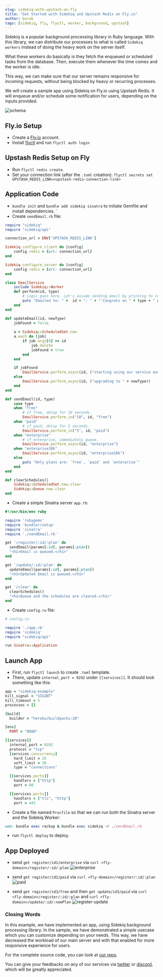 ```yaml
---
slug: sidekiq-with-upstash-on-fly
title: "Get Started with Sidekiq and Upstash Redis on Fly.io"
author: burak
tags: [sidekiq, fly, flyctl, worker, background, upstash]
---
```


Sidekiq is a popular background processing library in Ruby language. With this library, we can distribute our processes to what is called `Sidekiq workers` instead of doing the heavy work on the server itself.

What these workers do basically is they fetch the enqueued or scheduled tasks from the database. Then, execute them whenever the time comes and the worker is idle.

This way, we can make sure that our server remains responsive for incoming requests, without being blocked by heavy or recurring processes.

We will create a sample app using Sidekiq on Fly.io using Upstash Redis. It will enqueue and/or schedule some notification for users, depending on the inputs provided.

![schema](/blog/sidekiq-fly/sidekiq.png)


## Fly.io Setup
- Create a [Fly.io](https://fly.io/) account.
- Install [flyctl](https://fly.io/docs/getting-started/installing-flyctl/) and
run `flyctl auth login`

## Upstash Redis Setup on Fly
- Run `flyctl redis create`.
- Set your connection link (after the `.toml` creation): `flyctl secrets set UPSTASH_REDIS_LINK=<upstash-redis-connection-link>`

## Application Code
- `bundle init` and `bundle add sidekiq sinatra` to initiate Gemfile and install dependencies.
`
- Create `sendEmail.rb` file:

```ruby
require "sidekiq"
require "sidekiq/api"

connection_url = ENV['UPSTASH_REDIS_LINK']

Sidekiq.configure_client do |config|
    config.redis = {url: connection_url}
end

Sidekiq.configure_server do |config|
    config.redis = {url: connection_url}
end

class EmailService
    include Sidekiq::Worker
    def perform(id, type)
        # Logic goes here. Let's assume sending email by printing to console.
        puts "Emailed to: " +  id + ": " + "'Congrats on " + type + " plan.'"
    end
end

def updateEmail(id, newType)
    jobFound = false
    
    a = Sidekiq::ScheduledSet.new
    a.each do |job|
        if job.args[0] == id
            job.delete
            jobFound = true
        end
    end

    if jobFound
        EmailService.perform_async(id, ("starting using our service and upgrading it to " + newType))
    else
        EmailService.perform_async(id, ("upgrading to " + newType))
    end
end

def sendEmail(id, type)
    case type
    when "free"
        # if free, delay for 10 seconds.
        EmailService.perform_in("10", id, "free")
    when "paid"
        # if paid, delay for 5 seconds.
        EmailService.perform_in("5", id, "paid")
    when "enterprise"
        # if enterprise, immediately queue.
        EmailService.perform_async(id, "enterprise")
    when "enterprise10k"
        EmailService.perform_async(id, "enterprise10k")
    else
        puts "Only plans are: `free`, `paid` and `enterprise`"
    end
end

def clearSchedules()
    Sidekiq::ScheduledSet.new.clear
    Sidekiq::Queue.new.clear
end
```

- Create a simple Sinatra server `app.rb`:
```ruby
#!/usr/bin/env ruby

require 'rubygems'
require 'bundler/setup'
require 'sinatra'
require './sendEmail.rb'

get '/register/:id/:plan' do
  sendEmail(params[:id], params[:plan])
  "<h1>Email is queued.</h1>"
end

get '/update/:id/:plan' do
  updateEmail(params[:id], params[:plan])
  "<h1>Updated Email is queued.</h1>"
end

get '/clear' do
  clearSchedules()
  "<h1>Queue and the schedules are cleared.</h1>"
end
```

- Create `config.ru` file:
```ruby
# config.ru

require './app.rb'
require 'sidekiq'
require "sidekiq/api"

run Sinatra::Application
```
## Launch App
- First, run `flyctl launch` to create `.toml` template. 
- There, update `internal_port = 9292` under `[[services]]`. It should look something like this:
``` ruby
app = "sidekiq-example"
kill_signal = "SIGINT"
kill_timeout = 5
processes = []

[build]
  builder = "heroku/buildpacks:20"

[env]
  PORT = "8080"

[[services]]
  internal_port = 9292
  protocol = "tcp"
  [services.concurrency]
    hard_limit = 25
    soft_limit = 20
    type = "connections"

  [[services.ports]]
    handlers = ["http"]
    port = 80

  [[services.ports]]
    handlers = ["tls", "http"]
    port = 443
```
- Create a file named `Procfile` so that we can run both the Sinatra server and the Sidekiq Worker:
```ruby
web: bundle exec rackup & bundle exec sidekiq -r ./sendEmail.rb
```

- run `flyctl deploy` to deploy.

## App Deployed
- send `get register/id1/enterprise` via `curl <fly-domain>/register/:id/:plan`
![enterprise](/blog/sidekiq-fly/enterprise.png)


- send `get register/id2/paid` via `curl <fly-domain>/register/:id/:plan`
![paid](/blog/sidekiq-fly/paid.png)


- send `get register/id3/free` and then `get update/id3/paid` via `curl <fly-domain>/register/:id/:plan` and `curl <fly-domain>/update/:id/:newPlan`
![register-update](/blog/sidekiq-fly/register-update.png)


### Closing Words
In this example, we have implemented an app, using Sidekiq background processing library. In the sample, we have demonstrated a simple usecase which you can customize depending on your needs. This way, we have decreased the workload of our main server and with that enabled for more responsive experience for users.

For the complete source code, you can look at [our repo](https://github.com/upstash/redis-examples/tree/compatible-libraries/using-sidekiq).


You can give your feedbacks on any of our services via [twitter](https://twitter.com/upstash) or [discord](https://discord.gg/w9SenAtbme), which will be greatly appreciated.
